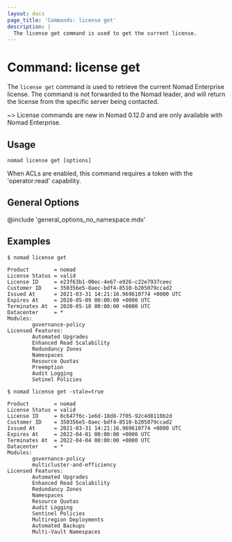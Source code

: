 ```yaml
---
layout: docs
page_title: 'Commands: license get'
description: |
  The license get command is used to get the current license.
---
```


# Command: license get

The `license get` command is used to retrieve the current Nomad Enterprise
license. The command is not forwarded to the Nomad leader, and will return
the license from the specific server being contacted.

~> License commands are new in Nomad 0.12.0 and are only available with Nomad
Enterprise.

## Usage

```plaintext
nomad license get [options]
```

When ACLs are enabled, this command requires a token with the 'operator:read'
capability.

## General Options

@include 'general_options_no_namespace.mdx'

## Examples

```shell-session
$ nomad license get

Product        = nomad
License Status = valid
License ID     = e23f63b1-00ec-4e67-e926-c22e7937ceec
Customer ID    = 350356e5-8aec-bdf4-8510-b205079ccad2
Issued At      = 2021-03-31 14:21:16.969610774 +0000 UTC
Expires At     = 2020-05-09 00:00:00 +0000 UTC
Terminates At  = 2020-05-10 00:00:00 +0000 UTC
Datacenter     = *
Modules:
        governance-policy
Licensed Features:
        Automated Upgrades
        Enhanced Read Scalability
        Redundancy Zones
        Namespaces
        Resource Quotas
        Preemption
        Audit Logging
        Setinel Policies
```

```shell-session
$ nomad license get -stale=true

Product        = nomad
License Status = valid
License ID     = 8c647f6c-1e6d-18d8-7f05-92c4d8110b2d
Customer ID    = 350356e5-8aec-bdf4-8510-b205079ccad2
Issued At      = 2021-03-31 14:21:16.969610774 +0000 UTC
Expires At     = 2022-04-01 00:00:00 +0000 UTC
Terminates At  = 2022-04-04 00:00:00 +0000 UTC
Datacenter     = *
Modules:
        governance-policy
        multicluster-and-efficiency
Licensed Features:
        Automated Upgrades
        Enhanced Read Scalability
        Redundancy Zones
        Namespaces
        Resource Quotas
        Audit Logging
        Sentinel Policies
        Multiregion Deployments
        Automated Backups
        Multi-Vault Namespaces
```
